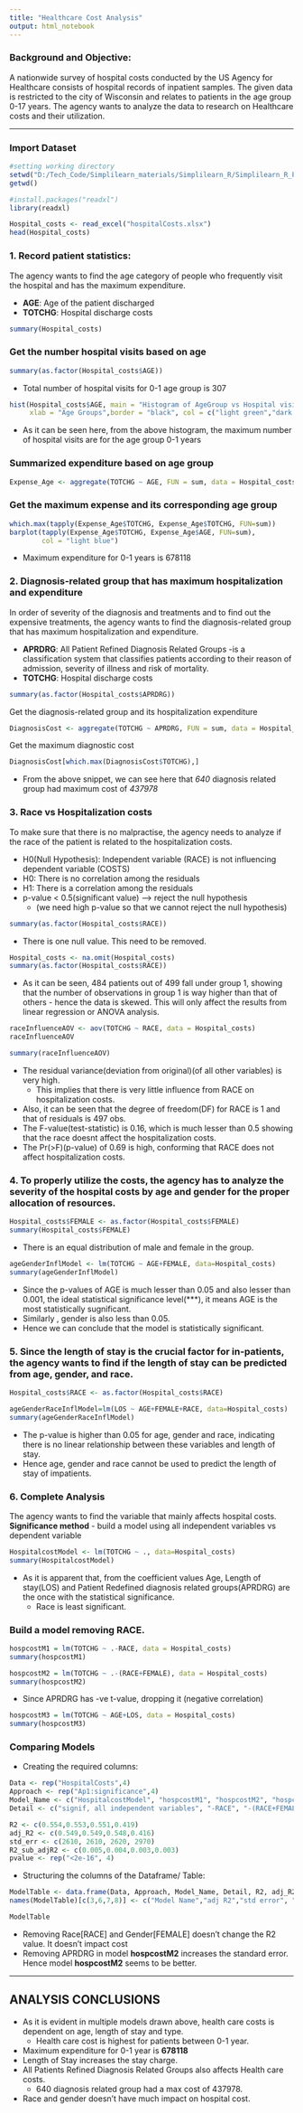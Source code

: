 ---
title: "Healthcare Cost Analysis"
output: html_notebook
--- 
### Background and Objective:

A nationwide survey of hospital costs conducted by the US Agency for Healthcare consists of hospital records of inpatient samples. 
The given data is restricted to the city of Wisconsin and relates to patients in the age group 0-17 years. The agency wants to analyze the data to research on Healthcare costs and their utilization.

---

### Import Dataset
```{r}
#setting working directory
setwd("D:/Tech_Code/Simplilearn_materials/Simplilearn_R/Simplilearn_R_Projects/R_Simplilearn_project7/Simplilearn_R_projects")
getwd()
```

```{r}
#install.packages("readxl")
library(readxl)

Hospital_costs <- read_excel("hospitalCosts.xlsx")
head(Hospital_costs)
```



### 1. Record patient statistics:
The agency wants to find the age category of people who frequently visit the hospital and has the maximum expenditure.

* **AGE**: Age of the patient discharged
* **TOTCHG**: Hospital discharge costs
```{r}
summary(Hospital_costs)
```

### Get the number hospital visits based on age
```{r}
summary(as.factor(Hospital_costs$AGE))
```
* Total number of hospital visits for 0-1 age group is 307
```{r}
hist(Hospital_costs$AGE, main = "Histogram of AgeGroup vs Hospital visits",
     xlab = "Age Groups",border = "black", col = c("light green","dark green"), xlim=c(0,20), ylim=c(0,350))
```
* As it can be seen here, from the above histogram, the maximum number of hospital visits are for the age group 0-1 years 

### Summarized expenditure based on age group
```{r}
Expense_Age <- aggregate(TOTCHG ~ AGE, FUN = sum, data = Hospital_costs)
```

### Get the maximum expense and its corresponding age group
```{r}
which.max(tapply(Expense_Age$TOTCHG, Expense_Age$TOTCHG, FUN=sum))
barplot(tapply(Expense_Age$TOTCHG, Expense_Age$AGE, FUN=sum),
        col = "light blue")
```
* Maximum expenditure for 0-1 years is 678118



### 2. Diagnosis-related group that has maximum hospitalization and expenditure

In order of severity of the diagnosis and treatments and to find out the expensive treatments, the agency wants to find the diagnosis-related group that has maximum hospitalization and expenditure.

* **APRDRG**: All Patient Refined Diagnosis Related Groups 
            -is a classification system that classifies patients according to their reason of admission, severity of illness and risk of mortality.
* **TOTCHG**: Hospital discharge costs
```{r}
summary(as.factor(Hospital_costs$APRDRG))
```

Get the diagnosis-related group and its hospitalization expenditure
```{r}
DiagnosisCost <- aggregate(TOTCHG ~ APRDRG, FUN = sum, data = Hospital_costs)
```

Get the maximum diagnostic cost
```{r}
DiagnosisCost[which.max(DiagnosisCost$TOTCHG),]
```
* From the above snippet, we can see here that *640* diagnosis related group had maximum cost of *437978*



### 3. Race vs Hospitalization costs

To make sure that there is no malpractise, the agency needs to analyze if the race of the patient is related to the hospitalization costs.

* H0(Null Hypothesis): Independent variable (RACE) is not influencing dependent variable (COSTS)
* H0: There is no correlation among the residuals
* H1: There is a correlation among the residuals
* p-value < 0.5(significant value) ---> reject the null hypothesis
  * (we need high p-value so that we cannot reject the null hypothesis)

```{r}
summary(as.factor(Hospital_costs$RACE))
```
* There is one null value. This need to be removed.
```{r}
Hospital_costs <- na.omit(Hospital_costs)
summary(as.factor(Hospital_costs$RACE))
```
* As it can be seen, 484 patients out of 499 fall under group 1, showing that the number of observations in group 1 is way higher than that of others - hence the data is skewed. This will only affect the results from linear regression or ANOVA analysis.
```{r}
raceInfluenceAOV <- aov(TOTCHG ~ RACE, data = Hospital_costs)
raceInfluenceAOV
```

```{r}
summary(raceInfluenceAOV)
```
* The residual variance(deviation from original)(of all other variables) is very high. 
  * This implies that there is very little influence from RACE on hospitalization costs.
* Also, it can be seen that the degree of freedom(DF) for RACE is 1 and that of residuals is 497 obs.
* The F-value(test-statistic) is 0.16, which is much lesser than 0.5 showing that the race doesnt affect the hospitalization costs.
* The Pr(>F)(p-value) of 0.69 is high, conforming that RACE does not affect hospitalization costs.



### 4. To properly utilize the costs, the agency has to analyze the severity of the hospital costs by age and gender for the proper allocation of resources.
```{r}
Hospital_costs$FEMALE <- as.factor(Hospital_costs$FEMALE)
summary(Hospital_costs$FEMALE)
```
* There is an equal distribution of male and female in the group.

```{r}
ageGenderInflModel <- lm(TOTCHG ~ AGE+FEMALE, data=Hospital_costs)
summary(ageGenderInflModel)
```
* Since the p-values of AGE is much lesser than 0.05 and also lesser than 0.001, the ideal statistical significance level(***), it means AGE is the most statistically sugnificant.
* Similarly , gender is also less than 0.05.
* Hence we can conclude that the model is statistically significant.



### 5. Since the length of stay is the crucial factor for in-patients, the agency wants to find if the length of stay can be predicted from age, gender, and race. 
```{r}
Hospital_costs$RACE <- as.factor(Hospital_costs$RACE)

ageGenderRaceInflModel=lm(LOS ~ AGE+FEMALE+RACE, data=Hospital_costs)
summary(ageGenderRaceInflModel)
```
* The p-value is higher than 0.05 for age, gender and race, indicating there is no linear relationship between these variables and length of stay.
* Hence age, gender and race cannot be used to predict the length of stay of impatients.



### 6. Complete Analysis
The agency wants to find the variable that mainly affects hospital costs.
**Significance method** - build a model using all independent variables vs dependent variable
```{r}
HospitalcostModel <- lm(TOTCHG ~ ., data=Hospital_costs)
summary(HospitalcostModel)
```
* As it is apparent that, from the coefficient values Age, Length of stay(LOS) and Patient Redefined diagnosis related groups(APRDRG) are the once with the statistical significance.
  - Race is least significant.
  
### Build a model removing RACE.
```{r}
hospcostM1 = lm(TOTCHG ~ .-RACE, data = Hospital_costs)
summary(hospcostM1)
```
```{r}
hospcostM2 = lm(TOTCHG ~ .-(RACE+FEMALE), data = Hospital_costs)
summary(hospcostM2)
```

* Since APRDRG has -ve t-value, dropping it (negative correlation)
```{r}
hospcostM3 = lm(TOTCHG ~ AGE+LOS, data = Hospital_costs)
summary(hospcostM3)
```

### Comparing Models
* Creating the required columns:
```{r}
Data <- rep("HospitalCosts",4)
Approach <- rep("Ap1:significance",4)
Model_Name <- c("HospitalcostModel", "hospcostM1", "hospcostM2", "hospcostM3")
Detail <- c("signif, all independent variables", "-RACE", "-(RACE+FEMALE(gender))", "AGE+LOS")

R2 <- c(0.554,0.553,0.551,0.419)
adj_R2 <- c(0.549,0.549,0.548,0.416)
std_err <- c(2610, 2610, 2620, 2970)
R2_sub_adjR2 <- c(0.005,0.004,0.003,0.003)
pvalue <- rep("<2e-16", 4)
```

* Structuring the columns of the Dataframe/ Table:
```{r}
ModelTable <- data.frame(Data, Approach, Model_Name, Detail, R2, adj_R2, std_err, R2_sub_adjR2, pvalue)
names(ModelTable)[c(3,6,7,8)] <- c("Model Name","adj R2","std error", "R2 - adj R2") 

ModelTable
```
* Removing Race[RACE] and Gender[FEMALE] doesn't change the R2 value. It doesn't impact cost
* Removing APRDRG in model **hospcostM2** increases the standard error. Hence model **hospcostM2** seems to be better.

---
## ANALYSIS CONCLUSIONS

* As it is evident in multiple models drawn above, health care costs is dependent on age, length of stay and type.
   - Health care cost is highest for patients between 0-1 year.
* Maximum expenditure for 0-1 year is **678118** 
* Length of Stay increases the stay charge.
* All Patients Refined Diagnosis Related Groups also affects Health care costs.
   * 640 diagnosis related group had a max cost of 437978.
* Race and gender doesn't have much impact on hospital cost.


